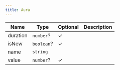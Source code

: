 ```yaml
---
title: Aura
---
```


| Name | Type | Optional | Description |
|------|------|----------|-------------|
| duration | `number`? | ✓ |  |
| isNew | `boolean`? | ✓ |  |
| name | `string` |  |  |
| value | `number`? | ✓ |  |